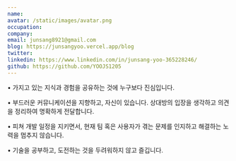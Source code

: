 ```yaml
---
name:
avatar: /static/images/avatar.png
occupation:
company:
email: junsang8921@gmail.com
blog: https://junsangyoo.vercel.app/blog
twitter:
linkedin: https://www.linkedin.com/in/junsang-yoo-365228246/
github: https://github.com/YOOJS1205
---
```


• 가지고 있는 지식과 경험을 공유하는 것에 누구보다 진심입니다.

• 부드러운 커뮤니케이션을 지향하고, 자신이 있습니다. 상대방의 입장을 생각하고 의견을 정리하여 명확하게 전달합니다.

• 피쳐 개발 일정을 지키면서, 현재 팀 혹은 사용자가 겪는 문제를 인지하고 해결하는 노력을 멈추지 않습니다.

• 기술을 공부하고, 도전하는 것을 두려워하지 않고 즐깁니다.
